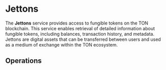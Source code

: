 

# Jettons <SwaggerLink tag={SWAGGER_TAGS.JETTONS} />

The **Jettons** service provides access to fungible tokens on the TON blockchain. This service enables retrieval of detailed information about fungible tokens, including balances, transaction history, and metadata. Jettons are digital assets that can be transferred between users and used as a medium of exchange within the TON ecosystem.

## Operations

<SchemaLoader tag={SWAGGER_TAGS.JETTONS} />
